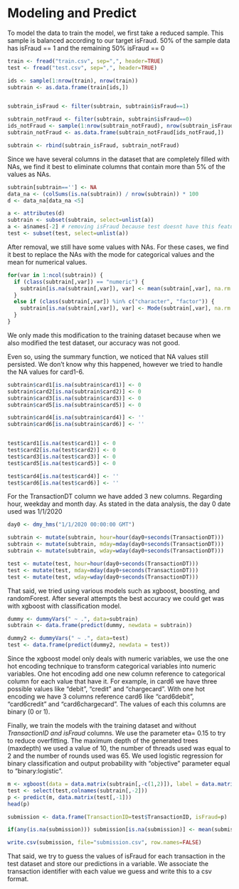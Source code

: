 
# Modeling and Predict 

To model the data to train the model, we first take a reduced sample. This sample is balanced according to our target isFraud. 50% of the sample data has isFraud == 1 and the remaining 50% isFraud == 0

```r
train <- fread("train.csv", sep=",", header=TRUE)
test <- fread("test.csv", sep=",", header=TRUE)

ids <- sample(1:nrow(train), nrow(train))
subtrain <- as.data.frame(train[ids,])


subtrain_isFraud <- filter(subtrain, subtrain$isFraud==1)

subtrain_notFraud <- filter(subtrain, subtrain$isFraud==0)
ids_notFraud <- sample(1:nrow(subtrain_notFraud), nrow(subtrain_isFraud))
subtrain_notFraud <- as.data.frame(subtrain_notFraud[ids_notFraud,])

subtrain <- rbind(subtrain_isFraud, subtrain_notFraud)
```


Since we have several columns in the dataset that are completely filled with NAs, we find it best to eliminate columns that contain more than 5% of the values as NAs.
```r
subtrain[subtrain==''] <- NA
data_na <- (colSums(is.na(subtrain)) / nrow(subtrain)) * 100
d <- data_na[data_na <5]

a <- attributes(d)
subtrain <- subset(subtrain, select=unlist(a))
a <- a$names[-2] # removing isFraud because test doesnt have this feature
test <- subset(test, select=unlist(a))
```

After removal, we still have some values with NAs. For these cases, we find it best to replace the NAs with the mode for categorical values and the mean for numerical values.

```r
for(var in 1:ncol(subtrain)) {
  if (class(subtrain[,var]) == "numeric") {
    subtrain[is.na(subtrain[,var]), var] <- mean(subtrain[,var], na.rm = TRUE)
  }
  else if (class(subtrain[,var]) %in% c("character", "factor")) {
    subtrain[is.na(subtrain[,var]), var] <- Mode(subtrain[,var], na.rm = TRUE)
  }
}
```
We only made this modification to the training dataset because when we also modified the test dataset, our accuracy was not good.



Even so, using the summary function, we noticed that NA values still persisted. We don't know why this happened, however we tried to handle the NA values for card1-6.

```r
subtrain$card1[is.na(subtrain$card1)] <- 0
subtrain$card2[is.na(subtrain$card2)] <- 0
subtrain$card3[is.na(subtrain$card3)] <- 0
subtrain$card5[is.na(subtrain$card5)] <- 0

subtrain$card4[is.na(subtrain$card4)] <- ''
subtrain$card6[is.na(subtrain$card6)] <- ''


test$card1[is.na(test$card1)] <- 0
test$card2[is.na(test$card2)] <- 0
test$card3[is.na(test$card3)] <- 0
test$card5[is.na(test$card5)] <- 0

test$card4[is.na(test$card4)] <- ''
test$card6[is.na(test$card6)] <- ''
```

For the TransactionDT column we have added 3 new columns. Regarding hour, weekday and month day. As stated in the data analysis, the day 0 date used was 1/1/2020
```r
day0 <- dmy_hms("1/1/2020 00:00:00 GMT")

subtrain <- mutate(subtrain, hour=hour(day0+seconds(TransactionDT)))
subtrain <- mutate(subtrain, mday=mday(day0+seconds(TransactionDT)))
subtrain <- mutate(subtrain, wday=wday(day0+seconds(TransactionDT)))

test <- mutate(test, hour=hour(day0+seconds(TransactionDT)))
test <- mutate(test, mday=mday(day0+seconds(TransactionDT)))
test <- mutate(test, wday=wday(day0+seconds(TransactionDT)))
```

That said, we tried using various models such as xgboost, boosting, and randomForest. After several attempts the best accuracy we could get was with xgboost with classification model.

```r

dummy <- dummyVars(" ~ .", data=subtrain)
subtrain <- data.frame(predict(dummy, newdata = subtrain)) 

dummy2 <- dummyVars(" ~ .", data=test)
test <- data.frame(predict(dummy2, newdata = test))
```
Since the xgboost model only deals with numeric variables, we use the one hot encoding technique to transform categorical variables into numeric variables. One hot encoding add one new column reference to categorical column for each value that have it. For example, in card6 we have three possible values like "debit", "credit" and "chargecard". With one hot encoding we have 3 columns reference card6 like "card6debit", "card6credit" and "card6chargecard". The values of each this columns are binary (0 or 1).


Finally, we train the models with the training dataset and without *TransactionID and isFraud* columns. We use the parameter eta= 0.15 to try to reduce overfitting. The maximum depth of the generated trees (maxdepth) we used a value of 10, the number of threads used was equal to 2 and the number of rounds used was 65. We used logistic regression for binary classification and output probability with "objective" parameter equal to "binary:logistic".

```r
m <- xgboost(data = data.matrix(subtrain[,-c(1,2)]), label = data.matrix(subtrain$isFraud), max.depth = 10, eta = 0.15, nthread = 2, nrounds = 65, objective = "binary:logistic", verbose = 1)
test <- select(test,colnames(subtrain[,-2]))
p <- predict(m, data.matrix(test[,-1]))
head(p)

submission <- data.frame(TransactionID=test$TransactionID, isFraud=p)

if(any(is.na(submission))) submission[is.na(submission)] <- mean(submission$isFraud)

write.csv(submission, file="submission.csv", row.names=FALSE)
```
That said, we try to guess the values of isFraud for each transaction in the test dataset and store our predictions in a variable. We associate the transaction identifier with each value we guess and write this to a csv format.
